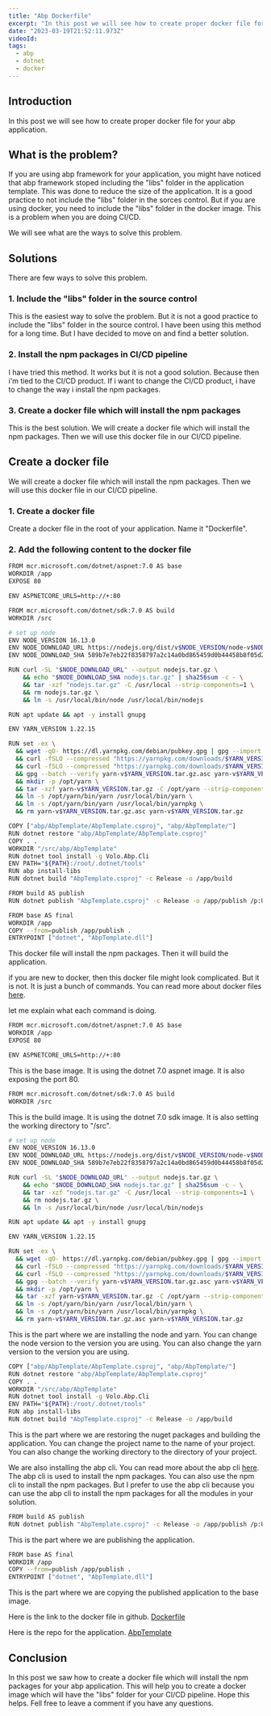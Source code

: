 ```yaml
---
title: "Abp Dockerfile"
excerpt: "In this post we will see how to create proper docker file for your abp application."
date: "2023-03-19T21:52:11.973Z"
videoId: 
tags:
  - abp
  - dotnet
  - docker
---
```


<YoutubeVideo videoId={props.videoId} />

<TOCInline toc={props.toc} asDisclosure />

## Introduction

In this post we will see how to create proper docker file for your abp application.

## What is the problem?

If you are using abp framework for your application, you might have noticed that abp framework stoped including the "libs" folder in the application template. This was done to reduce the size of the application. It is a good practice to not include the "libs" folder in the sorces control. But if you are using docker, you need to include the "libs" folder in the docker image.
This is a problem when you are doing CI/CD. 

We will see what are the ways to solve this problem.

## Solutions

There are few ways to solve this problem.

### 1. Include the "libs" folder in the source control

This is the easiest way to solve the problem. But it is not a good practice to include the "libs" folder in the source control. I have been using this method for a long time. But I have decided to move on and find a better solution.

### 2. Install the npm packages in CI/CD pipeline

I have tried this method. It works but it is not a good solution. Because then i'm tied to the CI/CD product. If i want to change the CI/CD product, i have to change the way i install the npm packages.

### 3. Create a docker file which will install the npm packages

This is the best solution. We will create a docker file which will install the npm packages. Then we will use this docker file in our CI/CD pipeline.

## Create a docker file

We will create a docker file which will install the npm packages. Then we will use this docker file in our CI/CD pipeline.

### 1. Create a docker file

Create a docker file in the root of your application. Name it "Dockerfile".

### 2. Add the following content to the docker file

```bash
FROM mcr.microsoft.com/dotnet/aspnet:7.0 AS base
WORKDIR /app
EXPOSE 80

ENV ASPNETCORE_URLS=http://+:80

FROM mcr.microsoft.com/dotnet/sdk:7.0 AS build
WORKDIR /src

# set up node
ENV NODE_VERSION 16.13.0
ENV NODE_DOWNLOAD_URL https://nodejs.org/dist/v$NODE_VERSION/node-v$NODE_VERSION-linux-x64.tar.gz
ENV NODE_DOWNLOAD_SHA 589b7e7eb22f8358797a2c14a0bd865459d0b44458b8f05d2721294dacc7f734

RUN curl -SL "$NODE_DOWNLOAD_URL" --output nodejs.tar.gz \
    && echo "$NODE_DOWNLOAD_SHA nodejs.tar.gz" | sha256sum -c - \
    && tar -xzf "nodejs.tar.gz" -C /usr/local --strip-components=1 \
    && rm nodejs.tar.gz \
    && ln -s /usr/local/bin/node /usr/local/bin/nodejs

RUN apt update && apt -y install gnupg

ENV YARN_VERSION 1.22.15

RUN set -ex \
  && wget -qO- https://dl.yarnpkg.com/debian/pubkey.gpg | gpg --import \
  && curl -fSLO --compressed "https://yarnpkg.com/downloads/$YARN_VERSION/yarn-v$YARN_VERSION.tar.gz" \
  && curl -fSLO --compressed "https://yarnpkg.com/downloads/$YARN_VERSION/yarn-v$YARN_VERSION.tar.gz.asc" \
  && gpg --batch --verify yarn-v$YARN_VERSION.tar.gz.asc yarn-v$YARN_VERSION.tar.gz \
  && mkdir -p /opt/yarn \
  && tar -xzf yarn-v$YARN_VERSION.tar.gz -C /opt/yarn --strip-components=1 \
  && ln -s /opt/yarn/bin/yarn /usr/local/bin/yarn \
  && ln -s /opt/yarn/bin/yarn /usr/local/bin/yarnpkg \
  && rm yarn-v$YARN_VERSION.tar.gz.asc yarn-v$YARN_VERSION.tar.gz

COPY ["abp/AbpTemplate/AbpTemplate.csproj", "abp/AbpTemplate/"]
RUN dotnet restore "abp/AbpTemplate/AbpTemplate.csproj"
COPY . .
WORKDIR "/src/abp/AbpTemplate"
RUN dotnet tool install -g Volo.Abp.Cli
ENV PATH="${PATH}:/root/.dotnet/tools"
RUN abp install-libs
RUN dotnet build "AbpTemplate.csproj" -c Release -o /app/build

FROM build AS publish
RUN dotnet publish "AbpTemplate.csproj" -c Release -o /app/publish /p:UseAppHost=false

FROM base AS final
WORKDIR /app
COPY --from=publish /app/publish .
ENTRYPOINT ["dotnet", "AbpTemplate.dll"]
```

This docker file will install the npm packages. Then it will build the application.

if you are new to docker, then this docker file might look complicated. But it is not. It is just a bunch of commands. You can read more about docker files [here](https://docs.docker.com/engine/reference/builder/).

let me explain what each command is doing.

```bash
FROM mcr.microsoft.com/dotnet/aspnet:7.0 AS base
WORKDIR /app
EXPOSE 80

ENV ASPNETCORE_URLS=http://+:80
```

This is the base image. It is using the dotnet 7.0 aspnet image. It is also exposing the port 80.

```bash
FROM mcr.microsoft.com/dotnet/sdk:7.0 AS build
WORKDIR /src
```

This is the build image. It is using the dotnet 7.0 sdk image. It is also setting the working directory to "/src".

```bash
# set up node
ENV NODE_VERSION 16.13.0
ENV NODE_DOWNLOAD_URL https://nodejs.org/dist/v$NODE_VERSION/node-v$NODE_VERSION-linux-x64.tar.gz
ENV NODE_DOWNLOAD_SHA 589b7e7eb22f8358797a2c14a0bd865459d0b44458b8f05d2721294dacc7f734

RUN curl -SL "$NODE_DOWNLOAD_URL" --output nodejs.tar.gz \
    && echo "$NODE_DOWNLOAD_SHA nodejs.tar.gz" | sha256sum -c - \
    && tar -xzf "nodejs.tar.gz" -C /usr/local --strip-components=1 \
    && rm nodejs.tar.gz \
    && ln -s /usr/local/bin/node /usr/local/bin/nodejs

RUN apt update && apt -y install gnupg

ENV YARN_VERSION 1.22.15

RUN set -ex \
  && wget -qO- https://dl.yarnpkg.com/debian/pubkey.gpg | gpg --import \
  && curl -fSLO --compressed "https://yarnpkg.com/downloads/$YARN_VERSION/yarn-v$YARN_VERSION.tar.gz" \
  && curl -fSLO --compressed "https://yarnpkg.com/downloads/$YARN_VERSION/yarn-v$YARN_VERSION.tar.gz.asc" \
  && gpg --batch --verify yarn-v$YARN_VERSION.tar.gz.asc yarn-v$YARN_VERSION.tar.gz \
  && mkdir -p /opt/yarn \
  && tar -xzf yarn-v$YARN_VERSION.tar.gz -C /opt/yarn --strip-components=1 \
  && ln -s /opt/yarn/bin/yarn /usr/local/bin/yarn \
  && ln -s /opt/yarn/bin/yarn /usr/local/bin/yarnpkg \
  && rm yarn-v$YARN_VERSION.tar.gz.asc yarn-v$YARN_VERSION.tar.gz
```

This is the part where we are installing the node and yarn. You can change the node version to the version you are using. You can also change the yarn version to the version you are using.

```bash
COPY ["abp/AbpTemplate/AbpTemplate.csproj", "abp/AbpTemplate/"]
RUN dotnet restore "abp/AbpTemplate/AbpTemplate.csproj"
COPY . .
WORKDIR "/src/abp/AbpTemplate"
RUN dotnet tool install -g Volo.Abp.Cli
ENV PATH="${PATH}:/root/.dotnet/tools"
RUN abp install-libs
RUN dotnet build "AbpTemplate.csproj" -c Release -o /app/build
```

This is the part where we are restoring the nuget packages and building the application. You can change the project name to the name of your project. You can also change the working directory to the directory of your project.

We are also installing the abp cli. You can read more about the abp cli [here](https://docs.abp.io/en/abp/latest/CLI). The abp cli is used to install the npm packages. You can also use the npm cli to install the npm packages. But I prefer to use the abp cli because you can use the abp cli to install the npm packages for all the modules in your solution.

```bash
FROM build AS publish
RUN dotnet publish "AbpTemplate.csproj" -c Release -o /app/publish /p:UseAppHost=false
```

This is the part where we are publishing the application.

```bash
FROM base AS final
WORKDIR /app
COPY --from=publish /app/publish .
ENTRYPOINT ["dotnet", "AbpTemplate.dll"]
```

This is the part where we are copying the published application to the base image.

Here is the link to the docker file in github. [Dockerfile](https://github.com/antosubash/AbpTemplate/blob/main/abp/AbpTemplate/Dockerfile)

Here is the repo for the application. [AbpTemplate](https://github.com/antosubash/AbpTemplate)

## Conclusion

In this post we saw how to create a docker file which will install the npm packages for your abp application. This will help you to create a docker image which will have the "libs" folder for your CI/CD pipeline. Hope this helps. Fell free to leave a comment if you have any questions.




